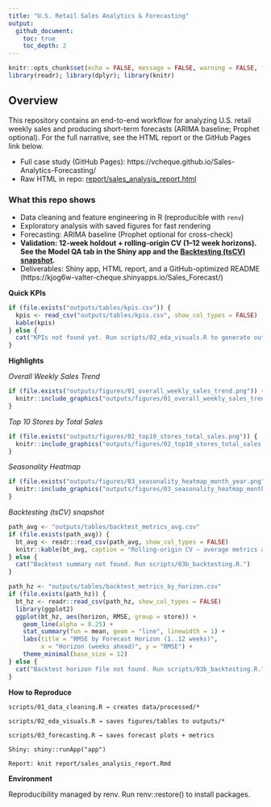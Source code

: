 ```yaml
---
title: "U.S. Retail Sales Analytics & Forecasting"
output:
  github_document:
    toc: true
    toc_depth: 2
---
```


```r
knitr::opts_chunk$set(echo = FALSE, message = FALSE, warning = FALSE, fig.retina = 2)
library(readr); library(dplyr); library(knitr)
```

## Overview
This repository contains an end-to-end workflow for analyzing U.S. retail weekly sales and producing short-term forecasts (ARIMA baseline; Prophet optional). For the full narrative, see the HTML report or the GitHub Pages link below.

- Full case study (GitHub Pages): https://vcheque.github.io/Sales-Analytics-Forecasting/
- Raw HTML in repo: [report/sales_analysis_report.html](report/sales_analysis_report.html)

### What this repo shows
- Data cleaning and feature engineering in R (reproducible with `renv`)
- Exploratory analysis with saved figures for fast rendering
- Forecasting: ARIMA baseline (Prophet optional for cross-check)
- **Validation: 12-week holdout + rolling-origin CV (1–12 week horizons). See the Model QA tab in the Shiny app and the [Backtesting (tsCV) snapshot](#backtesting-tscv-snapshot).**
- Deliverables: Shiny app, HTML report, and a GitHub-optimized README (https://kjog6w-valter-cheque.shinyapps.io/Sales_Forecast/)


**Quick KPIs**

```r
if (file.exists("outputs/tables/kpis.csv")) {
  kpis <- read_csv("outputs/tables/kpis.csv", show_col_types = FALSE)
  kable(kpis)
} else {
  cat("KPIs not found yet. Run scripts/02_eda_visuals.R to generate outputs/tables/kpis.csv.")
}
```


**Highlights**

*Overall Weekly Sales Trend*

```r
if (file.exists("outputs/figures/01_overall_weekly_sales_trend.png")) {
  knitr::include_graphics("outputs/figures/01_overall_weekly_sales_trend.png")
}
```


*Top 10 Stores by Total Sales*

```r
if (file.exists("outputs/figures/02_top10_stores_total_sales.png")) {
  knitr::include_graphics("outputs/figures/02_top10_stores_total_sales.png")
}
```


*Seasonality Heatmap*

```r
if (file.exists("outputs/figures/03_seasonality_heatmap_month_year.png")) {
  knitr::include_graphics("outputs/figures/03_seasonality_heatmap_month_year.png")
}

```

*Backtesting (tsCV) snapshot*

```r
path_avg <- "outputs/tables/backtest_metrics_avg.csv"
if (file.exists(path_avg)) {
  bt_avg <- readr::read_csv(path_avg, show_col_types = FALSE)
  knitr::kable(bt_avg, caption = "Rolling-origin CV — average metrics across evaluated stores")
} else {
  cat("Backtest summary not found. Run scripts/03b_backtesting.R.")
}
```

```r
path_hz <- "outputs/tables/backtest_metrics_by_horizon.csv"
if (file.exists(path_hz)) {
  bt_hz <- readr::read_csv(path_hz, show_col_types = FALSE)
  library(ggplot2)
  ggplot(bt_hz, aes(horizon, RMSE, group = store)) +
    geom_line(alpha = 0.25) +
    stat_summary(fun = mean, geom = "line", linewidth = 1) +
    labs(title = "RMSE by Forecast Horizon (1..12 weeks)",
         x = "Horizon (weeks ahead)", y = "RMSE") +
    theme_minimal(base_size = 12)
} else {
  cat("Backtest horizon file not found. Run scripts/03b_backtesting.R.")
}
```


**How to Reproduce**

    scripts/01_data_cleaning.R → creates data/processed/*
    
    scripts/02_eda_visuals.R → saves figures/tables to outputs/*
    
    scripts/03_forecasting.R → saves forecast plots + metrics
    
    Shiny: shiny::runApp("app")
    
    Report: knit report/sales_analysis_report.Rmd

**Environment**

Reproducibility managed by renv. Run renv::restore() to install packages.






